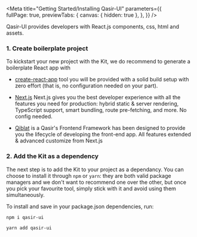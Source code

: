 
<Meta title="Getting Started/Installing Qasir-UI" 
  parameters={{  
    fullPage: true,
    previewTabs: {
      canvas: { hidden: true },
    },
  }} 
/>

<Title>Installing Qasir-UI</Title>
<Subtitle>Qasir-UI provides developers with React.js components, css, html and assets.</Subtitle>

### 1. Create boilerplate project

<p>To kickstart your new project with the Kit, we do recommend to generate a boilerplate React app with</p>

<ul>
  <li>
    <p>
      <a target="_blank" href="https://create-react-app.dev/" class="link">create-react-app</a> tool you will be provided with a solid build setup with zero effort (that is, no configuration needed on your part).
    </p>    
  </li>
  <li>
    <p>
      <a target="_blank" href="https://nextjs.org/" class="link">Next.js</a> Next.js gives you the best developer experience with all the features you need for production: hybrid static & server rendering, TypeScript support, smart bundling, route pre-fetching, and more. No config needed.
    </p>
  </li>
  <li>
    <p>
      <a target="_blank" href="https://fe-qasir.gitbook.io/qiblat-documentation/" class="link">Qiblat</a> is a Qasir's Frontend Framework has been designed to provide you the lifecycle of developing the front-end app. All features extended & advanced customize from Next.js
    </p>
  </li>
</ul>

### 2. Add the Kit as a dependency

<p>The next step is to add the Kit to your project as a dependancy. You can choose to install it through <code>npm</code> or <code>yarn</code>: they are both valid package managers and we don't want to recommend one over the other, but once you pick your favourite tool, simply stick with it and avoid using them simultaneously.</p>

<p>To install and save in your package.json dependencies, run:</p>

<TabsState initial="npm">
  <div id="npm" title="NPM"><div>

```sh
npm i qasir-ui
```

  </div></div>
  <div id="yarn" title="YARN"><div>

```sh
yarn add qasir-ui
```

  </div></div>  
</TabsState>
